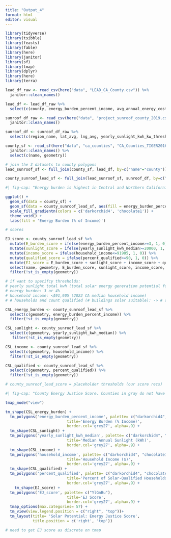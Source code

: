 ```yaml
---
title: "Output_4"
format: html
editor: visual
---
```


```r
library(tidyverse)
library(tsibble)
library(feasts)
library(fable)
library(here)
library(janitor)
library(sf)
library(tmap)
library(dplyr)
library(here)
library(terra)
```

```r
lead_df_raw <- read_csv(here("data", "LEAD_CA_County.csv")) %>% 
  janitor::clean_names()

lead_df <- lead_df_raw %>% 
  select(c(county, energy_burden_percent_income, avg_annual_energy_cost, total_households, household_income))

sunroof_df_raw <- read_csv(here("data", "project_sunroof_county_2019.csv")) %>% 
  janitor::clean_names() 

sunroof_df <- sunroof_df_raw %>% 
  select(c(region_name, lat_avg, lng_avg, yearly_sunlight_kwh_kw_threshold_avg, count_qualified, percent_covered, percent_qualified, number_of_panels_median, number_of_panels_total, yearly_sunlight_kwh_median, yearly_sunlight_kwh_total, existing_installs_count))

county_sf <- read_sf(here("data", "ca_counties", "CA_Counties_TIGER2016.shp")) %>% 
  janitor::clean_names() %>% 
  select(c(name, geometry))
```

```r
# join the 3 datasets to county polygons
lead_sunroof_sf <- full_join(county_sf, lead_df, by=c("name"="county"))

county_sunroof_lead_sf <- full_join(lead_sunroof_sf, sunroof_df, by=c("name"="region_name")) 
```

```r
#| fig-cap: "Energy burden is highest in Central and Northern California. Specifically in Mariposa County in Central California, and Butte, Tehama, and Shata Counties in Northern California. No data for Contra Contra County."

ggplot() + 
  geom_sf(data = county_sf) +
  geom_sf(data = county_sunroof_lead_sf, aes(fill = energy_burden_percent_income), size = 2) + # size = border
  scale_fill_gradientn(colors = c('darkorchid4', 'chocolate1')) +
  theme_void() +
  labs(fill = 'Energy Burden (% of Income)')
```

```r
# scores

EJ_score <- county_sunroof_lead_sf %>% 
  mutate(E_burden_score = ifelse(energy_burden_percent_income>=3, 1, 0)) %>% 
  mutate(sunlight_score = ifelse(yearly_sunlight_kwh_median>=20000, 1, 0)) %>% 
  mutate(income_score = ifelse(household_income<=91905, 1, 0)) %>% 
  mutate(qualified_score = ifelse(percent_qualified>=90, 1, 0)) %>% 
  mutate(EJ_score = E_burden_score + sunlight_score + income_score + qualified_score) %>% 
  select(name, geometry, E_burden_score, sunlight_score, income_score, qualified_score, EJ_score) %>% 
  filter(!st_is_empty(geometry))

# if want to specifcy thresholds:
# yearly sunlight total kwh (total solar energy generation potential for all roof space): >10^8 kwh? bias against smaller counties
# energy burden: 3 or 4%
# household income: <$91,905 (2022 CA median household income)
# # households and count qualified (# buildings solar suitable): -> # suitable buildings divided by #households (rough similarity) *100 = %suitable buildings -> >50%? prioritize counties with high solar potential?
```

```r
CSL_energy_burden <- county_sunroof_lead_sf %>% 
  select(c(geometry, energy_burden_percent_income)) %>% 
  filter(!st_is_empty(geometry))

CSL_sunlight <- county_sunroof_lead_sf %>% 
  select(c(geometry, yearly_sunlight_kwh_median)) %>% 
   filter(!st_is_empty(geometry))

CSL_income <- county_sunroof_lead_sf %>% 
  select(c(geometry, household_income)) %>% 
  filter(!st_is_empty(geometry))

CSL_qualified <- county_sunroof_lead_sf %>% 
  select(c(geometry, percent_qualified)) %>% 
  filter(!st_is_empty(geometry))

# county_sunroof_lead_score = placeholder thresholds (our score recs)
```

```r
#| fig-cap: "County Energy Justice Score. Counties in gray do not have data for median sunlight or percent of households qualified, meaning we cannot assign a comparative EJ score. However, scores for energy burden and household income are available."

tmap_mode("view") 

tm_shape(CSL_energy_burden) + 
  tm_polygons('energy_burden_percent_income', palette= c("darkorchid4", "chocolate1"), 
                           title='Energy Burden (% Income)',
                           border.col='grey27', alpha=.9) +
  tm_shape(CSL_sunlight) +
  tm_polygons('yearly_sunlight_kwh_median', palette= c("darkorchid4", "chocolate1"), 
                           title='Median Annual Sunlight (kWh)',
                           border.col='grey27', alpha=.9) +
  tm_shape(CSL_income) +
  tm_polygons('household_income', palette= c("darkorchid4", "chocolate1"), 
                           title='Household Income ($)',
                           border.col='grey27', alpha=.9) +
  tm_shape(CSL_qualified) +
  tm_polygons('percent_qualified', palette= c("darkorchid4", "chocolate1"), 
                           title='Percent of Solar-Qualified Households',
                           border.col='grey27', alpha=.9) +
    tm_shape(EJ_score) +
  tm_polygons('EJ_score', palette= c("YlGnBu"), 
                           title='EJ Score',
                           border.col='grey27', alpha=.9) +
  tmap_options(max.categories= 57) +
  tm_view(view.legend.position = c("right", "top"))+
  tm_layout(title= 'Solar Potential: Energy Justice Score', 
            title.position = c('right', 'top'))

# need to get EJ score as discrete on tmap
```
